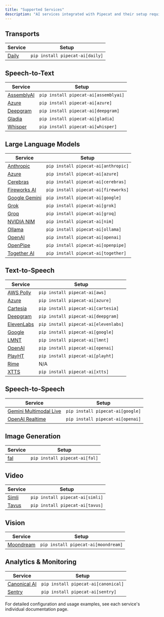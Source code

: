 ```yaml
---
title: "Supported Services"
description: "AI services integrated with Pipecat and their setup requirements"
---
```


## Transports

| Service                                   | Setup                           |
| ----------------------------------------- | ------------------------------- |
| [Daily](/server/services/transport/daily) | `pip install pipecat-ai[daily]` |

## Speech-to-Text

| Service                                       | Setup                                |
| --------------------------------------------- | ------------------------------------ |
| [AssemblyAI](/server/services/stt/assemblyai) | `pip install pipecat-ai[assemblyai]` |
| [Azure](/server/services/stt/azure)           | `pip install pipecat-ai[azure]`      |
| [Deepgram](/server/services/stt/deepgram)     | `pip install pipecat-ai[deepgram]`   |
| [Gladia](/server/services/stt/gladia)         | `pip install pipecat-ai[gladia]`     |
| [Whisper](/server/services/stt/whisper)       | `pip install pipecat-ai[whisper]`    |

## Large Language Models

| Service                                        | Setup                               |
| ---------------------------------------------- | ----------------------------------- |
| [Anthropic](/server/services/llm/anthropic)    | `pip install pipecat-ai[anthropic]` |
| [Azure](/server/services/llm/azure)            | `pip install pipecat-ai[azure]`     |
| [Cerebras](/server/services/llm/cerebras)      | `pip install pipecat-ai[cerebras]`  |
| [Fireworks AI](/server/services/llm/fireworks) | `pip install pipecat-ai[fireworks]` |
| [Google Gemini](/server/services/llm/gemini)   | `pip install pipecat-ai[google]`    |
| [Grok](/server/services/llm/grok)              | `pip install pipecat-ai[grok]`      |
| [Groq](/server/services/llm/groq)              | `pip install pipecat-ai[groq]`      |
| [NVIDIA NIM](/server/services/llm/nim)         | `pip install pipecat-ai[nim]`       |
| [Ollama](/server/services/llm/ollama)          | `pip install pipecat-ai[ollama]`    |
| [OpenAI](/server/services/llm/openai)          | `pip install pipecat-ai[openai]`    |
| [OpenPipe](/server/services/llm/openpipe)      | `pip install pipecat-ai[openpipe]`  |
| [Together AI](/server/services/llm/together)   | `pip install pipecat-ai[together]`  |

## Text-to-Speech

| Service                                       | Setup                                |
| --------------------------------------------- | ------------------------------------ |
| [AWS Polly](/server/services/tts/aws)         | `pip install pipecat-ai[aws]`        |
| [Azure](/server/services/tts/azure)           | `pip install pipecat-ai[azure]`      |
| [Cartesia](/server/services/tts/cartesia)     | `pip install pipecat-ai[cartesia]`   |
| [Deepgram](/server/services/tts/deepgram)     | `pip install pipecat-ai[deepgram]`   |
| [ElevenLabs](/server/services/tts/elevenlabs) | `pip install pipecat-ai[elevenlabs]` |
| [Google](/server/services/tts/google)         | `pip install pipecat-ai[google]`     |
| [LMNT](/server/services/tts/lmnt)             | `pip install pipecat-ai[lmnt]`       |
| [OpenAI](/server/services/tts/openai)         | `pip install pipecat-ai[openai]`     |
| [PlayHT](/server/services/tts/playht)         | `pip install pipecat-ai[playht]`     |
| [Rime](/server/services/tts/rime)             | N/A                                  |
| [XTTS](/server/services/tts/xtts)             | `pip install pipecat-ai[xtts]`       |

## Speech-to-Speech

| Service                                               | Setup                            |
| ----------------------------------------------------- | -------------------------------- |
| [Gemini Multimodal Live](/server/services/s2s/gemini) | `pip install pipecat-ai[google]` |
| [OpenAI Realtime](/server/services/s2s/openai)        | `pip install pipecat-ai[openai]` |

## Image Generation

| Service                                      | Setup                         |
| -------------------------------------------- | ----------------------------- |
| [fal](/server/services/image-generation/fal) | `pip install pipecat-ai[fal]` |

## Video

| Service                               | Setup                           |
| ------------------------------------- | ------------------------------- |
| [Simli](/server/services/video/simli) | `pip install pipecat-ai[simli]` |
| [Tavus](/server/services/video/tavus) | `pip install pipecat-ai[tavus]` |

## Vision

| Service                                        | Setup                               |
| ---------------------------------------------- | ----------------------------------- |
| [Moondream](/server/services/vision/moondream) | `pip install pipecat-ai[moondream]` |

## Analytics & Monitoring

| Service                                              | Setup                               |
| ---------------------------------------------------- | ----------------------------------- |
| [Canonical AI](/server/services/analytics/canonical) | `pip install pipecat-ai[canonical]` |
| [Sentry](/server/services/analytics/sentry)          | `pip install pipecat-ai[sentry]`    |

For detailed configuration and usage examples, see each service's individual documentation page.
